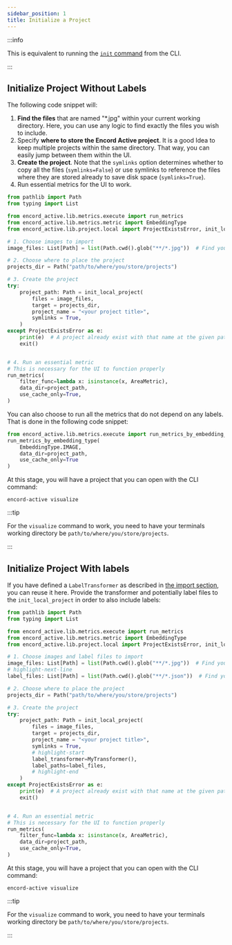 ```yaml
---
sidebar_position: 1
title: Initialize a Project
---
```


:::info

This is equivalent to running the [`init` command][init-docs] from the CLI.

:::

## Initialize Project Without Labels

The following code snippet will:

1. **Find the files** that are named "\*.jpg" within your current working directory. Here, you can use any logic to find exactly the files you wish to include.
2. Specify **where to store the Encord Active project**. It is a good Idea to keep multiple projects within the same directory. That way, you can easily jump between them within the UI.
3. **Create the project**. Note that the `symlinks` option determines whether to copy all the files (`symlinks=False`) or use symlinks to reference the files where they are stored already to save disk space (`symlinks=True`).
4. Run essential metrics for the UI to work.

```python title="Initialize project without labels"
from pathlib import Path
from typing import List

from encord_active.lib.metrics.execute import run_metrics
from encord_active.lib.metrics.metric import EmbeddingType
from encord_active.lib.project.local import ProjectExistsError, init_local_project

# 1. Choose images to import
image_files: List[Path] = list(Path.cwd().glob("**/*.jpg"))  # Find your image files

# 2. Choose where to place the project
projects_dir = Path("path/to/where/you/store/projects")

# 3. Create the project
try:
    project_path: Path = init_local_project(
        files = image_files,
        target = projects_dir,
        project_name = "<your project title>",
        symlinks = True,
    )
except ProjectExistsError as e:
    print(e)  # A project already exist with that name at the given path.
    exit()


# 4. Run an essential metric
# This is necessary for the UI to function properly
run_metrics(
    filter_func=lambda x: isinstance(x, AreaMetric),
    data_dir=project_path,
    use_cache_only=True,
)
```

You can also choose to run all the metrics that do not depend on any labels.
That is done in the following code snippet:

```python
from encord_active.lib.metrics.execute import run_metrics_by_embedding_type
run_metrics_by_embedding_type(
    EmbeddingType.IMAGE,
    data_dir=project_path,
    use_cache_only=True
)
```

At this stage, you will have a project that you can open with the CLI command:

```
encord-active visualize
```

:::tip

For the `visualize` command to work, you need to have your terminals working directory be `path/to/where/you/store/projects`.

:::

## Initialize Project With labels

If you have defined a `LabelTransformer` as described in [the import section](../import/quick-import-data#including-labels), you can reuse it here.
Provide the transformer and potentially label files to the `init_local_project` in order to also include labels:

```python title="Initialize project with labels"
from pathlib import Path
from typing import List

from encord_active.lib.metrics.execute import run_metrics
from encord_active.lib.metrics.metric import EmbeddingType
from encord_active.lib.project.local import ProjectExistsError, init_local_project

# 1. Choose images and label files to import
image_files: List[Path] = list(Path.cwd().glob("**/*.jpg"))  # Find your image files
# highlight-next-line
label_files: List[Path] = list(Path.cwd().glob("**/*.json"))  # Find your label files

# 2. Choose where to place the project
projects_dir = Path("path/to/where/you/store/projects")

# 3. Create the project
try:
    project_path: Path = init_local_project(
        files = image_files,
        target = projects_dir,
        project_name = "<your project title>",
        symlinks = True,
        # highlight-start
        label_transformer=MyTransformer(),
        label_paths=label_files,
        # highlight-end
    )
except ProjectExistsError as e:
    print(e)  # A project already exist with that name at the given path.
    exit()


# 4. Run an essential metric
# This is necessary for the UI to function properly
run_metrics(
    filter_func=lambda x: isinstance(x, AreaMetric),
    data_dir=project_path,
    use_cache_only=True,
)
```

At this stage, you will have a project that you can open with the CLI command:

```
encord-active visualize
```

:::tip

For the `visualize` command to work, you need to have your terminals working directory be `path/to/where/you/store/projects`.

:::

[init-docs]: ../import/quick-import-data
[gh-transformer-examples]: https://github.com/encord-team/encord-active/blob/main/examples/label-transformers
